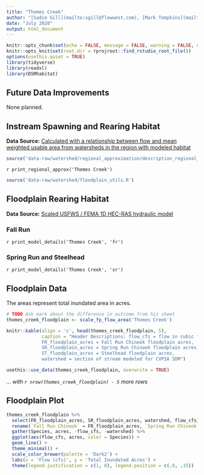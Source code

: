 ```yaml
---
title: "Thomes Creek"
author: "[Sadie Gill](mailto:sgill@flowwest.com), [Mark Tompkins](mailto:mtompkins@flowwest.com)"
date: "July 2020"
output: html_document
---
```

```r
knitr::opts_chunk$set(echo = FALSE, message = FALSE, warning = FALSE, out.width = '100%')
knitr::opts_knit$set(root.dir = rprojroot::find_rstudio_root_file())
options(usethis.quiet = TRUE)
library(tidyverse)
library(readxl)
library(DSMhabitat)
```
## Future Data Improvements
None planned.  

## Instream Spawning and Rearing Habitat
**Data Source:** [Calculated with a relationship between flow and mean weighted usable area from watersheds in the region with modeled habitat](http://cvpia-habitat-docs-markdown.s3-website-us-west-2.amazonaws.com/watershed/Regional_Approximation.html){target="_blank"} 
```r
source('data-raw/watershed/regional_approximation/description_regional_approx.R')
```

`r print_regional_approx('Thomes Creek')`

```r
source('data-raw/watershed/floodplain_utils.R')
```

## Floodplain Rearing Habitat 
**Data Source:** [Scaled USFWS / FEMA 1D HEC-RAS hydraulic model](https://s3-us-west-2.amazonaws.com/cvpiahabitat-r-package/cvpia-sit-model-inputs/CVPIA+Annual+Progress+Report+Fiscal+Year+2017.pdf){target="_blank"}

### Fall Run
`r print_model_details('Thomes Creek', 'fr')`

### Spring Run and Steelhead
`r print_model_details('Thomes Creek', 'sr')`

## Floodplain Data
The areas represent total inundated area in acres.    
```r
# TODO Ask mark about the difference in outcome from his sheet
thomes_creek_floodplain <- scale_fp_flow_area('Thomes Creek')

knitr::kable(align = 'c', head(thomes_creek_floodplain, 5), 
             caption = "Header Descriptions: flow_cfs = flow in cubic feet per second,
             FR_floodplain_acres = Fall Run Chinook floodplain acres, 
             SR_floodplain_acres = Spring Run Chinook floodplain acres,
             ST_floodplain_acres = Steelhead floodplain acres,
             watershed = section of stream modeled for CVPIA SDM") 

usethis::use_data(thomes_creek_floodplain, overwrite = TRUE)
```

*... with `r nrow(thomes_creek_floodplain) - 5` more rows*

## Floodplain Plot
```r
thomes_creek_floodplain %>% 
  select(FR_floodplain_acres, SR_floodplain_acres, watershed, flow_cfs) %>%
  rename(`Fall Run Chinook` = FR_floodplain_acres, `Spring Run Chinook and Steelhead` = SR_floodplain_acres) %>% 
  gather(Species, acres, -flow_cfs, -watershed) %>% 
  ggplot(aes(flow_cfs, acres, color = Species)) +
  geom_line() +
  theme_minimal() +
  scale_color_brewer(palette = 'Dark2') +
  labs(x = 'Flow (cfs)', y = 'Total Inundated Acres') +
  theme(legend.justification = c(1, 0), legend.position = c(.9, .15))
```
